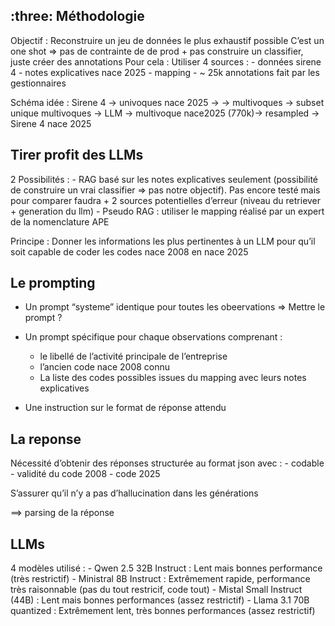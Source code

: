 ## :three: Méthodologie

Objectif : Reconstruire un jeu de données le plus exhaustif possible
C'est un one shot => pas de contrainte de de prod + pas construire un classifier, juste créer des annotations
Pour cela : Utiliser 4 sources :
- données sirene 4
- notes explicatives nace 2025
- mapping
- ~ 25k annotations fait par les gestionnaires

Schéma idée : 
Sirene 4 -> univoques  nace 2025                           ->
        -> multivoques -> subset unique multivoques -> LLM -> multivoque nace2025 (770k)-> resampled -> Sirene 4 nace 2025

## Tirer profit des LLMs

2 Possibilités :
        - RAG basé sur les notes explicatives seulement (possibilité de construire un vrai classifier => pas notre objectif). Pas encore testé mais pour comparer faudra + 2 sources potentielles d'erreur (niveau du retriever + generation du llm)
        - Pseudo RAG : utiliser le mapping réalisé par un expert de la nomenclature APE

Principe : Donner les informations les plus pertinentes à un LLM pour qu'il soit capable de coder les codes nace 2008 en nace 2025

## Le prompting

- Un prompt "systeme" identique pour toutes les obeervations
 => Mettre le prompt ?

- Un prompt spécifique pour chaque observations comprenant : 
  - le libellé de l'activité principale de l'entreprise
  - l'ancien code nace 2008 connu
  - La liste des codes possibles issues du mapping avec leurs notes explicatives

- Une instruction sur le format de réponse attendu

## La reponse 

Nécessité d'obtenir des réponses structurée au format json avec : 
        - codable
        - validité du code 2008
        - code 2025

S'assurer qu'il n'y a pas d'hallucination dans les générations

==> parsing de la réponse

## LLMs

4 modèles utilisé :
- Qwen 2.5 32B Instruct : Lent mais bonnes performance (très restrictif)
- Ministral 8B Instruct : Extrêmement rapide, performance très raisonnable (pas du tout restricif, code tout)
- Mistal Small Instruct (44B) : Lent mais bonnes performances (assez restrictif)
- Llama 3.1 70B quantized : Extrêmement lent, très bonnes performances (assez restrictif)
